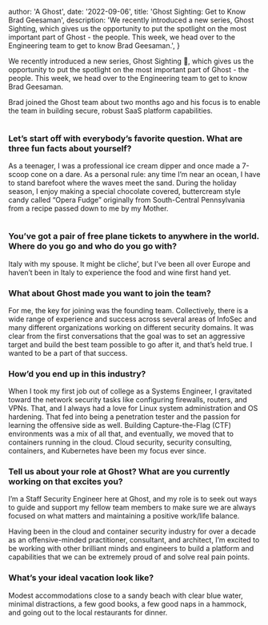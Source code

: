 
  author: 'A Ghost',
  date: '2022-09-06',
  title: 'Ghost Sighting: Get to Know Brad Geesaman',
  description:
    'We recently introduced a new series, Ghost Sighting, which gives us the opportunity to put the spotlight on the most important part of Ghost - the people. This week, we head over to the Engineering team to get to know Brad Geesaman.',
}


We recently introduced a new series, Ghost Sighting 👻, which gives us the opportunity to put the spotlight on the most important part of Ghost - the people. This week, we head over to the Engineering team to get to know Brad Geesaman.

Brad joined the Ghost team about two months ago and his focus is to enable the team in building secure, robust SaaS platform capabilities.

<Image src={brad1} alt="" />

### Let’s start off with everybody’s favorite question. What are three fun facts about yourself?

As a teenager, I was a professional ice cream dipper and once made a 7-scoop cone on a dare.
As a personal rule: any time I’m near an ocean, I have to stand barefoot where the waves meet the sand.
During the holiday season, I enjoy making a special chocolate covered, buttercream style candy called “Opera Fudge” originally from South-Central Pennsylvania from a recipe passed down to me by my Mother.

<Image src={brad2} alt="" />

### You’ve got a pair of free plane tickets to anywhere in the world. Where do you go and who do you go with?

Italy with my spouse. It might be cliche’, but I’ve been all over Europe and haven’t been in Italy to experience the food and wine first hand yet.

### What about Ghost made you want to join the team?

For me, the key for joining was the founding team. Collectively, there is a wide range of experience and success across several areas of InfoSec and many different organizations working on different security domains. It was clear from the first conversations that the goal was to set an aggressive target and build the best team possible to go after it, and that’s held true. I wanted to be a part of that success.

### How’d you end up in this industry?

When I took my first job out of college as a Systems Engineer, I gravitated toward the network security tasks like configuring firewalls, routers, and VPNs. That, and I always had a love for Linux system administration and OS hardening. That fed into being a penetration tester and the passion for learning the offensive side as well. Building Capture-the-Flag (CTF) environments was a mix of all that, and eventually, we moved that to containers running in the cloud. Cloud security, security consulting, containers, and Kubernetes have been my focus ever since.

### Tell us about your role at Ghost? What are you currently working on that excites you?

I’m a Staff Security Engineer here at Ghost, and my role is to seek out ways to guide and support my fellow team members to make sure we are always focused on what matters and maintaining a positive work/life balance.

Having been in the cloud and container security industry for over a decade as an offensive-minded practitioner, consultant, and architect, I’m excited to be working with other brilliant minds and engineers to build a platform and capabilities that we can be extremely proud of and solve real pain points.

### What’s your ideal vacation look like?

Modest accommodations close to a sandy beach with clear blue water, minimal distractions, a few good books, a few good naps in a hammock, and going out to the local restaurants for dinner.
